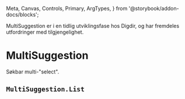   Meta,
  Canvas,
  Controls,
  Primary,
  ArgTypes,
} from '@storybook/addon-docs/blocks';

<Meta of={MultiSuggestionStories} />

<SimpleAlert type="warning" heading="Advarsel">
  MultiSuggestion er i en tidlig utviklingsfase hos Digdir, og har fremdeles
  utfordringer med tilgjengelighet.
</SimpleAlert>

# MultiSuggestion

Søkbar multi-"select".

<Primary />
<Controls />

## `MultiSuggestion.List`

<ArgTypes of={MultiSuggestionList} />

